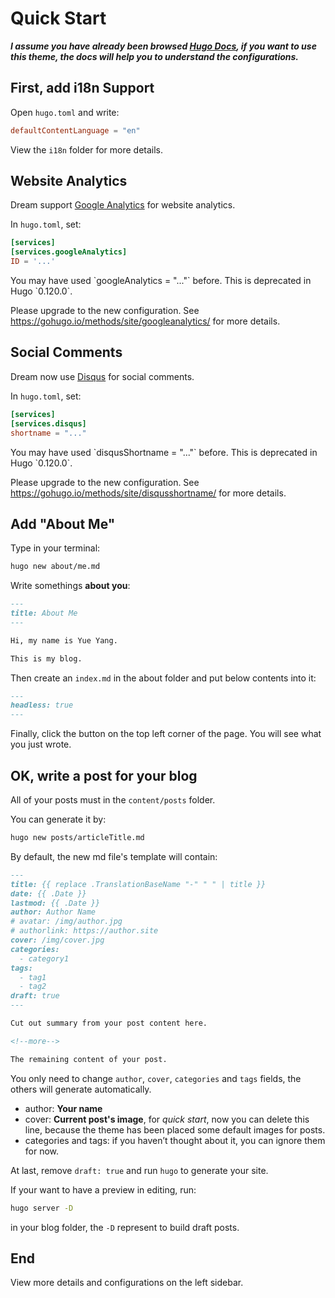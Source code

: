 
# Quick Start

**_I assume you have already been browsed [Hugo Docs](https://gohugo.io/documentation/), if you want to use this theme, the docs will help you to understand the configurations._**

## First, add i18n Support

Open `hugo.toml` and write:

```toml
defaultContentLanguage = "en"
```

View the `i18n` folder for more details.

## Website Analytics

Dream support [Google Analytics](https://www.google.com/analytics/) for website analytics.

In `hugo.toml`, set:

```toml
[services]
[services.googleAnalytics]
ID = '...'

```

<Callout type="warning" emoji="⚠️">
You may have used `googleAnalytics = "..."` before. This is deprecated in Hugo `0.120.0`.

Please upgrade to the new configuration. See https://gohugo.io/methods/site/googleanalytics/ for more details.
</Callout>

## Social Comments

Dream now use [Disqus](https://disqus.com/) for social comments.

In `hugo.toml`, set:

```toml
[services]
[services.disqus]
shortname = "..."
```
<Callout type="warning" emoji="⚠️">
You may have used `disqusShortname = "..."` before. This is deprecated in Hugo `0.120.0`.

Please upgrade to the new configuration. See https://gohugo.io/methods/site/disqusshortname/ for more details.
</Callout>

## Add "About Me"

Type in your terminal:

```bash
hugo new about/me.md
```

Write somethings **about you**:

```md
---
title: About Me
---

Hi, my name is Yue Yang.

This is my blog.
```

Then create an `index.md` in the about folder and put below contents into it:

```md
---
headless: true
---
```

Finally, click the button on the top left corner of the page. You will see what you just wrote.

## OK, write a post for your blog

All of your posts must in the `content/posts` folder.

You can generate it by:

```bash
hugo new posts/articleTitle.md
```

By default, the new md file's template will contain:

```md
---
title: {{ replace .TranslationBaseName "-" " " | title }}
date: {{ .Date }}
lastmod: {{ .Date }}
author: Author Name
# avatar: /img/author.jpg
# authorlink: https://author.site
cover: /img/cover.jpg
categories:
  - category1
tags:
  - tag1
  - tag2
draft: true
---

Cut out summary from your post content here.

<!--more-->

The remaining content of your post.
```

You only need to change `author`, `cover`, `categories` and `tags` fields, the others will generate automatically.

- author: **Your name**
- cover: **Current post's image**, for _quick start_, now you can delete this line, because the theme has been placed some default images for posts.
- categories and tags: if you haven’t thought about it, you can ignore them for now.

At last, remove `draft: true` and run `hugo` to generate your site.

If your want to have a preview in editing, run:

```bash
hugo server -D
```

in your blog folder, the `-D` represent to build draft posts.

## End

View more details and configurations on the left sidebar.
